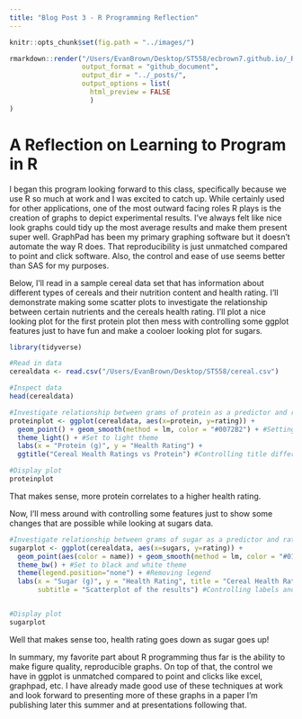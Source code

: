 ```yaml
---
title: "Blog Post 3 - R Programming Reflection"
---
```

```r
knitr::opts_chunk$set(fig.path = "../images/")
```

``` r
rmarkdown::render("/Users/EvanBrown/Desktop/ST558/ecbrown7.github.io/_Rmd/2022-06-29-evanbrown-third-blog-post.Rmd", 
                  output_format = "github_document", 
                  output_dir = "../_posts/",
                  output_options = list(
                    html_preview = FALSE
                    )
)
```


# **A Reflection on Learning to Program in R**

I began this program looking forward to this class, specifically because we use R so much at work and I was excited to catch up. While certainly used for other applications, one of the most outward facing roles R plays is the creation of graphs to depict experimental results. I've always felt like nice look graphs could tidy up the most average results and make them present super well. GraphPad has been my primary graphing software but it doesn't automate the way R does. That reproducibility is just unmatched compared to point and click software. Also, the control and ease of use seems better than SAS for my purposes. 

Below, I'll read in a sample cereal data set that has information about different types of cereals and their nutrition content and health rating. I'll demonstrate making some scatter plots to investigate the relationship between certain nutrients and the cereals health rating. I'll plot a nice looking plot for the first protein plot then mess with controlling some ggplot features just to have fun and make a cooloer looking plot for sugars. 

```r
library(tidyverse)

#Read in data
cerealdata <- read.csv("/Users/EvanBrown/Desktop/ST558/cereal.csv")

#Inspect data
head(cerealdata)

#Investigate relationship between grams of protein as a predictor and rating as a response by plotting a scatter plot
proteinplot <- ggplot(cerealdata, aes(x=protein, y=rating)) +
  geom_point() + geom_smooth(method = lm, color = "#0072B2") + #Setting custom line color
  theme_light() + #Set to light theme
  labs(x = "Protein (g)", y = "Health Rating") +
  ggtitle("Cereal Health Ratings vs Protein") #Controlling title differently

#Display plot
proteinplot
```

That makes sense, more protein correlates to a higher health rating.

Now, I'll mess around with controlling some features just to show some changes that are possible while looking at sugars data.
```r
#Investigate relationship between grams of sugar as a predictor and rating as a response by plotting a scatter plot
sugarplot <- ggplot(cerealdata, aes(x=sugars, y=rating)) +
  geom_point(aes(color = name)) + geom_smooth(method = lm, color = "#013f28") + #Setting custom line color, point colors to cereal name
  theme_bw() + #Set to black and white theme
  theme(legend.position="none") + #Removing legend
  labs(x = "Sugar (g)", y = "Health Rating", title = "Cereal Health Ratings vs Sugars", 
       subtitle = "Scatterplot of the results") #Controlling labels and titles


#Display plot
sugarplot
```

Well that makes sense too, health rating goes down as sugar goes up! 

In summary, my favorite part about R programming thus far is the ability to make figure quality, reproducible graphs. On top of that, the control we have in ggplot is unmatched compared to point and clicks like excel, graphpad, etc. I have already made good use of these techniques at work and look forward to presenting more of these graphs in a paper I'm publishing later this summer and at presentations following that.

